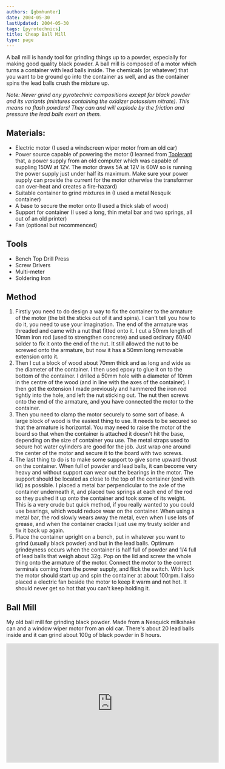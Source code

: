 ```yaml
---
authors: [gbmhunter]
date: 2004-05-30
lastUpdated: 2004-05-30
tags: [pyrotechnics]
title: Cheap Ball Mill
type: page
---
```



A ball mill is handy tool for grinding things up to a powder, especially for making good quality black powder. A ball mill is composed of a motor which turns a container with lead balls inside. The chemicals (or whatever) that you want to be ground go into the container as well, and as the container spins the lead balls crush the mixture up.

_Note: Never grind any pyrotechnic compositions except for black powder and its variants (mixtures containing the oxidizer potassium nitrate). This means no flash powders! They can and will explode by the friction and pressure the lead balls exert on them._

## Materials:

* Electric motor (I used a windscreen wiper motor from an old car)
* Power source capable of powering the motor (I learned from [Toolerant](http://www.toolerant.com) that, a power supply from an old computer which was capable of suppling 150W at 12V. The motor draws 5A at 12V is 60W so is running the power supply just under half its maximum. Make sure your power supply can provide the current for the motor otherwise the transformer can over-heat and creates a fire-hazard)
* Suitable container to grind mixtures in (I used a metal Nesquik container)
* A base to secure the motor onto (I used a thick slab of wood)
* Support for container (I used a long, thin metal bar and two springs, all out of an old printer)
* Fan (optional but recommenced)

## Tools

* Bench Top Drill Press
* Screw Drivers
* Multi-meter
* Soldering Iron

## Method

1. Firstly you need to do design a way to fix the container to the armature of the motor (the bit the sticks out of it and spins). I can't tell you how to do it, you need to use your imagination. The end of the armature was threaded and came with a nut that fitted onto it. I cut a 50mm length of 10mm iron rod (used to strengthen concrete) and used ordinary 60/40 solder to fix it onto the end of the nut. It still allowed the nut to be screwed onto the armature, but now it has a 50mm long removable extension onto it.
2. Then I cut a block of wood about 70mm thick and as long and wide as the diameter of the container. I then used epoxy to glue it on to the bottom of the container. I drilled a 50mm hole with a diameter of 10mm in the centre of the wood (and in line with the axes of the container). I then got the extension I made previously and hammered the iron rod tightly into the hole, and left the nut sticking out. The nut then screws onto the end of the armature, and you have connected the motor to the container.
3. Then you need to clamp the motor securely to some sort of base. A large block of wood is the easiest thing to use. It needs to be secured so that the armature is horizontal. You may need to raise the motor of the board so that when the container is attached it doesn't hit the base, depending on the size of container you use. The metal straps used to secure hot water cylinders are good for the job. Just wrap one around the center of the motor and secure it to the board with two screws.
4. The last thing to do is to make some support to give some upward thrust on the container. When full of powder and lead balls, it can become very heavy and without support can wear out the bearings in the motor. The support should be located as close to the top of the container (end with lid) as possible. I placed a metal bar perpendicular to the axle of the container underneath it, and placed two springs at each end of the rod so they pushed it up onto the container and took some of its weight. This is a very crude but quick method, if you really wanted to you could use bearings, which would reduce wear on the container. When using a metal bar, the rod slowly wears away the metal, even when I use lots of grease, and when the container cracks I just use my trusty solder and fix it back up again.
5. Place the container upright on a bench, put in whatever you want to grind (usually black powder) and but in the lead balls. Optimum grindeyness occurs when the container is half full of powder and 1/4 full of lead balls that weigh about 32g. Pop on the lid and screw the whole thing onto the armature of the motor. Connect the motor to the correct terminals coming from the power supply, and flick the switch. With luck the motor should start up and spin the container at about 100rpm. I also placed a electric fan beside the motor to keep it warm and not hot. It should never get so hot that you can't keep holding it.

## Ball Mill

My old ball mill for grinding black powder. Made from a Nesquick milkshake can and a window wiper motor from an old car. There's about 20 lead balls inside and it can grind about 100g of black powder in 8 hours.

<iframe width="560" height="315" src="https://www.youtube.com/embed/OihWRB6T1Fc" frameborder="0" allow="accelerometer; autoplay; encrypted-media; gyroscope; picture-in-picture" allowfullscreen></iframe>